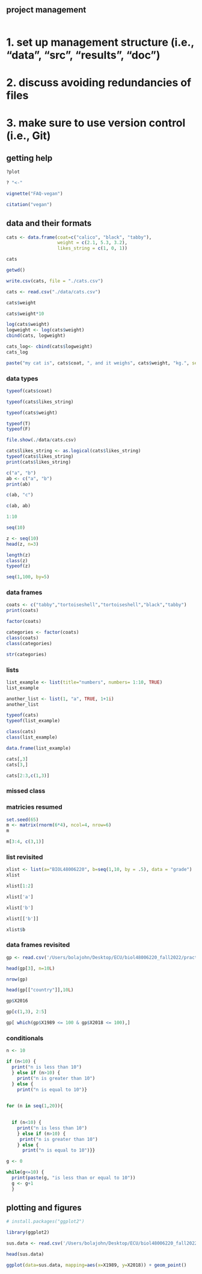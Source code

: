 ## project management
```r

```

# 1. set up management structure (i.e., "data", "src", "results", "doc")
# 2. discuss avoiding redundancies of files 
# 3. make sure to use version control (i.e., Git)

## getting help 
```r
?plot
```

```r
? "<-"
```


```r
vignette("FAQ-vegan")
```


```r
citation("vegan")
```

## data and their formats 
```r
cats <- data.frame(coat=c("calico", "black", "tabby"), 
                   weight = c(2.1, 5.3, 3.2),
                   likes_string = c(1, 0, 1))
```

```r
cats
```
```r
getwd()
```

```r
write.csv(cats, file = "./cats.csv")
```

```r
cats <- read.csv("./data/cats.csv")
```

```r
cats$weight
```


```r
cats$weight*10
```


```r
log(cats$weight)
logweight <- log(cats$weight)
cbind(cats, logweight)
```
```r
cats_log<- cbind(cats$logweight)
cats_log
```
```r
paste("my cat is", cats$coat, ", and it weighs", cats$weight, "kg.", sep=)
```
### data types 
```r
typeof(cats$coat)
```

```r
typeof(cats$likes_string)
```
```r
typeof(cats$weight)
```


```r
typeof(T)
typeof(F)
```
```r
file.show(./data/cats.csv)
```

```r
cats$likes_string <- as.logical(cats$likes_string)
typeof(cats$likes_string)
print(cats$likes_string)
```

```r
c("a", "b")
ab <- c("a", "b")
print(ab)
```
```r
c(ab, "c")
```
```r
c(ab, ab)
```
```r
1:10
```
```r
seq(10)
```
```r
z <- seq(10)
head(z, n=3)
```
```r
length(z)
class(z)
typeof(z)

```
```r
seq(1,100, by=5)
```
### data frames
```r
coats <- c("tabby","tortoiseshell","tortoiseshell","black","tabby")
print(coats)
```
```r
factor(coats)
```
```r
categories <- factor(coats)
class(coats)
class(categories)
```
```r
str(categories)
```

### lists
```r
list_example <- list(title="numbers", numbers= 1:10, TRUE)
list_example
```
```r
another_list <- list(1, "a", TRUE, 1+1i)
another_list
```

```r
typeof(cats)
typeof(list_example)

class(cats)
class(list_example)
```
```r
data.frame(list_example)
```
```r
cats[,3]
cats[3,]
```
```r
cats[2:3,c(1,3)]
```


### missed class 

### matricies resumed 
```r
set.seed(65)
m <- matrix(rnorm(6*4), ncol=4, nrow=6)
m
```

```r
m[3:4, c(3,1)]
```

### list revisited 
```r
xlist <- list(a="BIOL48006220", b=seq(1,10, by = .5), data = "grade")
xlist
```


```r
xlist[1:2]
```


```r
xlist['a']
```


```r
xlist['b']
```


```r
xlist[['b']]
```

```r
xlist$b
```


### data frames revisited 
```r
gp <- read.csv('/Users/bolajohn/Desktop/ECU/biol48006220_fall2022/practcomp_2022/data /sdi.csv')
```

```r
head(gp[3], n=10L)
```
```r
nrow(gp)
```
```r
head(gp[["country"]],10L)
```

```r
gp$X2016
```


```r
gp[c(1,3), 2:5]
```

```r
gp[ which(gp$X1989 <= 100 & gp$X2018 <= 100),]
```


### conditionals 
```r
n <- 10

if (n<10) {
  print("n is less than 10")
  } else if (n>10) {
    print("n is greater than 10")
  } else { 
    print("n is equal to 10")}
  
```

```r
for (n in seq(1,20)){
  

  if (n<10) {
    print("n is less than 10")
    } else if (n>10) {
     print("n is greater than 10")
    } else { 
      print("n is equal to 10")}}
```
```r
g <- 0

while(g<=10) { 
  print(paste(g, "is less than or equal to 10"))
  g <- g+1
  }
```


## plotting and figures 
```r
# install.packages("ggplot2")
```

```r
library(ggplot2)
```

```r
sus.data <- read.csv('/Users/bolajohn/Desktop/ECU/biol48006220_fall2022/practcomp_2022/data /sdi.csv')

head(sus.data)
```

```r
ggplot(data=sus.data, mapping=aes(x=X1989, y=X2018)) + geom_point()
```

























